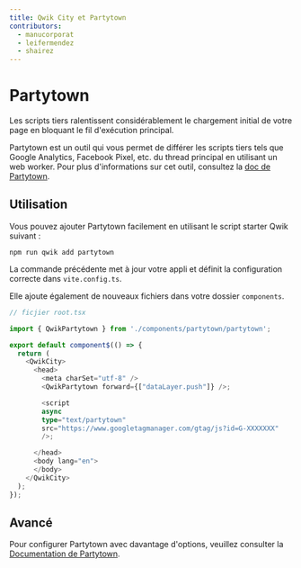 ```yaml
---
title: Qwik City et Partytown
contributors:
  - manucorporat
  - leifermendez
  - shairez
---
```


# Partytown

Les scripts tiers ralentissent considérablement le chargement initial de votre page en bloquant le fil d'exécution principal.

Partytown est un outil qui vous permet de différer les scripts tiers tels que Google Analytics, Facebook Pixel, etc. du thread principal en utilisant un web worker.
Pour plus d'informations sur cet outil, consultez la [doc de Partytown](https://partytown.builder.io/).

## Utilisation

Vous pouvez ajouter Partytown facilement en utilisant le script starter Qwik suivant :

```shell
npm run qwik add partytown
```

La commande précédente met à jour votre appli et définit la configuration correcte dans `vite.config.ts`.

Elle ajoute également de nouveaux fichiers dans votre dossier `components`.

```typescript
// ficjier root.tsx

import { QwikPartytown } from './components/partytown/partytown';

export default component$(() => {
  return (
    <QwikCity>
      <head>
        <meta charSet="utf-8" />
        <QwikPartytown forward={["dataLayer.push"]} />;

        <script
        async
        type="text/partytown"
        src="https://www.googletagmanager.com/gtag/js?id=G-XXXXXXX"
        />;

      </head>
      <body lang="en">
      </body>
    </QwikCity>
  );
});
```

## Avancé

Pour configurer Partytown avec davantage d'options, veuillez consulter la [Documentation de Partytown](https://partytown.builder.io/configuration).
